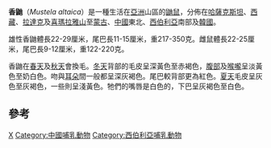 {{Speciesbox 
| genus = Mustela
| species = altaica
| image = Mountain Weasel (Mustela altaica).jpg
| status = NT
| status_system = IUCN3.1
| status_ref = <ref name=IUCN>{{IUCN2008|assessors=Abramov, A., Wozencraft, C. & Ying-xiang, W.|year=2008|id=41653|title=Mustela altaica|downloaded=2009-03-12}}</ref>
| authority = [[彼得·西蒙·帕拉斯|Pallas]], 1811
}}

'''香鼬'''（''Mustela altaica''）是一種生活在[[亞洲|亞洲]]山區的[[鼬鼠|鼬鼠]]，分佈在[[哈薩克斯坦|哈薩克斯坦]]、[[西藏|西藏]]、[[拉達克|拉達克]]及[[喜瑪拉雅山|喜瑪拉雅山]]至[[蒙古|蒙古]]、[[中國|中國]]東北、[[西伯利亞|西伯利亞]]南部及[[韓國|韓國]]。

雄性香鼬體長22-29厘米，尾巴長11-15厘米，重217-350克。雌鼠體長22-25厘米，尾巴長9-12厘米，重122-220克。

香鼬在[[春天|春天]]及[[秋天|秋天]]會換毛。[[冬天|冬天]]背部的毛皮呈深黃色至赤褐色，[[腹部|腹部]]及[[喉嚨|喉嚨]]呈淡黃色至奶白色。吻與[[耳朵|耳朵]]間一般都呈深灰褐色。尾巴較背部更為紅色。[[夏天|夏天]]毛皮呈灰色至灰褐色，一些則呈淺黃色。牠們的嘴唇是白色的，下巴呈灰褐色至白色。

== 參考 ==
{{reflist}}
{{Taxonbar|from=Q434197}}

[[Category:鼬屬|X]]
[[Category:中國哺乳動物|Category:中國哺乳動物]]
[[Category:西伯利亞哺乳動物|Category:西伯利亞哺乳動物]]